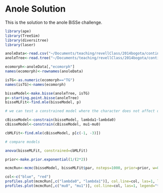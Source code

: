 Anole Solution
========================================================

This is the solution to the anole BiSSe challenge.

```r

library(ape)
library(TreeSim)
library(diversitree)
library(laser)

anoleData<-read.csv("~/Documents/teaching/revellClass/2014bogota/continuousModels/anolisDataAppended.csv", row.names=1)
anoleTree<-read.tree("~/Documents/teaching/revellClass/2014bogota/continuousModels/anolis.phy")

ecomorph<-anoleData[,"ecomorph"]
names(ecomorph)<-rownames(anoleData)

isTG<-as.numeric(ecomorph=="TG")
names(isTG)<-names(ecomorph)

bisseModel<-make.bisse(anoleTree, isTG)
p<-starting.point.bisse(anoleTree)
bisseMLFit<-find.mle(bisseModel, p)

# we can test a constrained model where the character does not affect diversification rates

cBisseModel<-constrain(bisseModel, lambda1~lambda0)
cBisseModel<-constrain(cBisseModel, mu1~mu0)

cbMLFit<-find.mle(cBisseModel, p[c(-1, -3)])

# compare models

anova(bisseMLFit, constrained=cbMLFit)

prior<-make.prior.exponential(1/(2*2))

mcmcRun<-mcmc(bisseModel, bisseMLFit$par, nsteps=1000, prior=prior, w=0.1, print.every=100)

col<-c("blue", "red")
profiles.plot(mcmcRun[,c("lambda0", "lambda1")], col.line=col, las=1, legend="topright")
profiles.plot(mcmcRun[,c("mu0", "mu1")], col.line=col, las=1, legend="topright")



```
